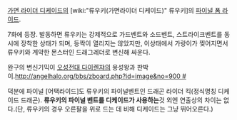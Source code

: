 {{{#!HTML 
<object width="480" height="295"><param name="movie" value="http://www.youtube.com/v/5xmPR0zNpfo&hl=ko&fs=1&color1=0xcc2550&color2=0xe87a9f"></param><param name="allowFullScreen" value="true"></param><param name="allowscriptaccess" value="always"></param><embed src="http://www.youtube.com/v/5xmPR0zNpfo&hl=ko&fs=1&color1=0xcc2550&color2=0xe87a9f" type="application/x-shockwave-flash" allowscriptaccess="always" allowfullscreen="true" width="480" height="295"></embed></object>
}}}

[[가면 라이더 디케이드]]의 [wiki:"류우키(가면라이더 디케이드)" 류우키]의 [[파이널 폼 라이드]].

7화에 등장. 발동하면 류우키는 강제적으로 가드벤트와 소드벤트, 스트라이크벤트를 동시에 장착한 상태가 되며, 등짝이 열리지는 않았지만, 이상태에서 가랑이가 찢어지면서 류우키와 계약한 몬스터인 드래그레더로 변신해 싸운다.

완구의 변신기믹이 [[오성전대 다이렌쟈]]의 용성왕과 판박이.[[http://angelhalo.org/bbs/zboard.php?id=image&no=900 #]]

덕분에 파이널 [어택라이드]도 류우키의 파이널벤트인 드래곤 라이더 킥(정식명칭 디케이드 드래곤).
'''류우키의 파이널 벤트를 디케이드가 사용하는'''것 외엔 연출상의 차이는 없다.(단, 류우키의 경우 오른팔을 위로 드는 데 비해 디케이드는 그냥 뛰어오른다.)
